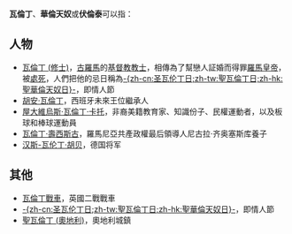 '''瓦倫丁'''、'''華倫天奴'''或'''伏倫泰'''可以指：

==人物==
*[[瓦倫丁_(修士)|瓦倫丁 (修士)]]，[[古羅馬|古羅馬]]的[[基督教|基督教]][[教士|教士]]，相傳為了幫戀人証婚而得罪[[羅馬皇帝|羅馬皇帝]]，被[[處死|處死]]，人們把他的忌日稱為[[聖瓦倫丁日|-{zh-cn:圣瓦伦丁日;zh-tw:聖瓦倫丁日;zh-hk:聖華倫天奴日}-]]，即情人節
*[[胡安·瓦倫丁|胡安·瓦倫丁]]，西班牙未來王位繼承人
*[[屋大維烏斯‧瓦倫丁‧卡托|屋大維烏斯‧瓦倫丁‧卡托]]，非裔美籍教育家、知識份子、民權運動者，以及板球和棒球運動員
*[[瓦倫丁·壽西斯古|瓦倫丁·壽西斯古]]，羅馬尼亞共產政權最后領導人尼古拉·齐奥塞斯库養子
*[[汉斯-瓦伦丁·胡贝|汉斯-瓦伦丁·胡贝]]，德国将军

==其他==
*[[瓦倫丁戰車|瓦倫丁戰車]]，英國二戰戰車
*[[聖瓦倫丁日|-{zh-cn:圣瓦伦丁日;zh-tw:聖瓦倫丁日;zh-hk:聖華倫天奴日}-]]，即情人節
*[[聖瓦倫丁_(奧地利)|聖瓦倫丁 (奧地利)]]，奧地利城鎮

{{disambig|cat=三字消歧義}}